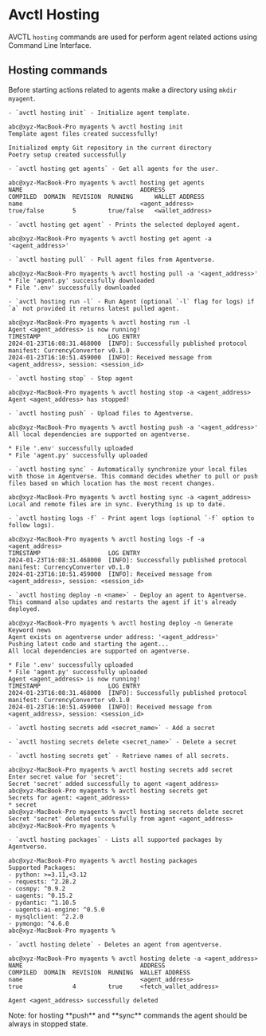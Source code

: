 
# Avctl Hosting

AVCTL `hosting` commands are used for perform agent related actions using Command Line Interface.

## Hosting commands

Before starting actions related to agents make a directory using `mkdir myagent`.

    - `avctl hosting init` - Initialize agent template.

```
abc@xyz-MacBook-Pro myagents % avctl hosting init
Template agent files created successfully!

Initialized empty Git repository in the current directory
Poetry setup created successfully
```

    - `avctl hosting get agents` - Get all agents for the user.

```
abc@xyz-MacBook-Pro myagents % avctl hosting get agents
NAME                                 ADDRESS                                                            COMPILED  DOMAIN  REVISION  RUNNING      WALLET ADDRESS
name                                 <agent_address>                                                      true/false        5         true/false   <wallet_address>
```

    - `avctl hosting get agent` - Prints the selected deployed agent.

```
abc@xyz-MacBook-Pro myagents % avctl hosting get agent -a '<agent_address>'
```

    - `avctl hosting pull` - Pull agent files from Agentverse.

```
abc@xyz-MacBook-Pro myagents % avctl hosting pull -a '<agent_address>'
* File 'agent.py' successfully downloaded
* File '.env' successfully downloaded
```

    - `avctl hosting run -l` - Run Agent (optional `-l` flag for logs) if `a` not provided it returns latest pulled agent.

```
abc@xyz-MacBook-Pro myagents % avctl hosting run -l                                                                   
Agent <agent_address> is now running!
TIMESTAMP                   LOG ENTRY
2024-01-23T16:08:31.468000  [INFO]: Successfully published protocol manifest: CurrencyConvertor v0.1.0
2024-01-23T16:10:51.459000  [INFO]: Received message from <agent_address>, session: <session_id>
```

    - `avctl hosting stop` - Stop agent

```
abc@xyz-MacBook-Pro myagents % avctl hosting stop -a <agent_address>
Agent <agent_address> has stopped!
```

    - `avctl hosting push` - Upload files to Agentverse.

```
abc@xyz-MacBook-Pro myagents % avctl hosting push -a '<agent_address>'
All local dependencies are supported on agentverse.

* File '.env' successfully uploaded
* File 'agent.py' successfully uploaded
```

    - `avctl hosting sync` - Automatically synchronize your local files with those in Agentverse. This command decides whether to pull or push files based on which location has the most recent changes.

```
abc@xyz-MacBook-Pro myagents % avctl hosting sync -a <agent_address>
Local and remote files are in sync. Everything is up to date.
```

    - `avctl hosting logs -f` - Print agent logs (optional `-f` option to follow logs).

```
abc@xyz-MacBook-Pro myagents % avctl hosting logs -f -a <agent_address>
TIMESTAMP                   LOG ENTRY
2024-01-23T16:08:31.468000  [INFO]: Successfully published protocol manifest: CurrencyConvertor v0.1.0
2024-01-23T16:10:51.459000  [INFO]: Received message from <agent_address>, session: <session_id>
```

    - `avctl hosting deploy -n <name>` - Deploy an agent to Agentverse. This command also updates and restarts the agent if it's already deployed.

```
abc@xyz-MacBook-Pro myagents % avctl hosting deploy -n Generate Keyword news
Agent exists on agentverse under address: '<agent_address>'
Pushing latest code and starting the agent...
All local dependencies are supported on agentverse.

* File '.env' successfully uploaded
* File 'agent.py' successfully uploaded
Agent <agent_address> is now running!
TIMESTAMP                   LOG ENTRY
2024-01-23T16:08:31.468000  [INFO]: Successfully published protocol manifest: CurrencyConvertor v0.1.0
2024-01-23T16:10:51.459000  [INFO]: Received message from <agent_address>, session: <session_id>
```

    - `avctl hosting secrets add <secret_name>` - Add a secret

    - `avctl hosting secrets delete <secret_name>` - Delete a secret

    - `avctl hosting secrets get` - Retrieve names of all secrets.

```
abc@xyz-MacBook-Pro myagents % avctl hosting secrets add secret
Enter secret value for 'secret': 
Secret 'secret' added successfully to agent <agent_address>
abc@xyz-MacBook-Pro myagents % avctl hosting secrets get
Secrets for agent: <agent_address>
* secret
abc@xyz-MacBook-Pro myagents % avctl hosting secrets delete secret
Secret 'secret' deleted successfully from agent <agent_address>
abc@xyz-MacBook-Pro myagents % 
```

    - `avctl hosting packages` - Lists all supported packages by Agentverse.

```
abc@xyz-MacBook-Pro myagents % avctl hosting packages
Supported Packages:
- python: >=3.11,<3.12
- requests: ^2.28.2
- cosmpy: ^0.9.2
- uagents: ^0.15.2
- pydantic: ^1.10.5
- uagents-ai-engine: ^0.5.0
- mysqlclient: ^2.2.0
- pymongo: ^4.6.0
abc@xyz-MacBook-Pro myagents % 
```

    - `avctl hosting delete` - Deletes an agent from agentverse.

```
abc@xyz-MacBook-Pro myagents % avctl hosting delete -a <agent_address>
NAME                                 ADDRESS                                                            COMPILED  DOMAIN  REVISION  RUNNING  WALLET ADDRESS
name                                 <agent_address>                                                    true              4         true     <fetch_wallet_address>

Agent <agent_address> successfully deleted
```
 
<Callout type="info" emoji="ℹ️">
    Note: for hosting **push** and **sync** commands the agent should be always in stopped state.
</Callout>
